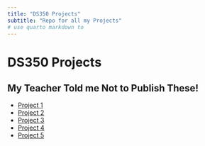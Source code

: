 ```yaml
---
title: "DS350 Projects"
subtitle: "Repo for all my Projects"
# use quarto markdown to 
---
```


# DS350 Projects
## My Teacher Told me Not to Publish These!

- [Project 1](/Projects/project1.qmd)
- [Project 2](/Projects/project2.qmd)
- [Project 3](/Projects/project3.qmd)
- [Project 4](/Projects/project4.qmd)
- [Project 5](/Projects/project5.qmd)